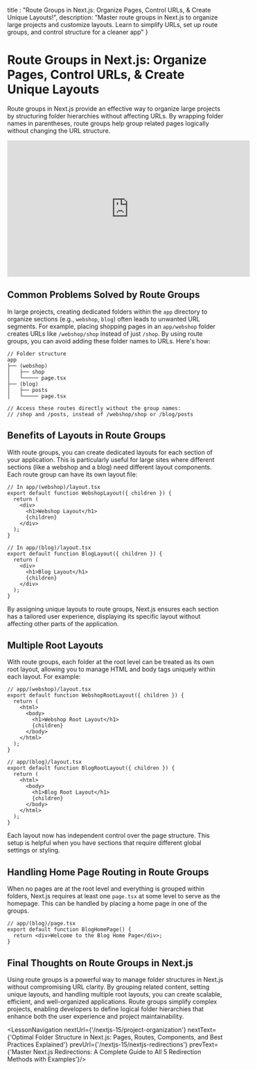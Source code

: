 
  title : "Route Groups in Next.js: Organize Pages, Control URLs, & Create Unique Layouts!",
  description: "Master route groups in Next.js to organize large projects and customize layouts. Learn to simplify URLs, set up route groups, and control structure for a cleaner app"
}


# Route Groups in Next.js: Organize Pages, Control URLs, & Create Unique Layouts
Route groups in Next.js provide an effective way to organize large projects by structuring folder hierarchies without affecting URLs. By wrapping folder names in parentheses, route groups help group related pages logically without changing the URL structure. 
<iframe width="560" height="315" src="https://www.youtube.com/embed/OK7JFP4jaR0?si=KcdYgdQRwSwkvXvu" title="YouTube video player" frameborder="0" allow="accelerometer; autoplay; clipboard-write; encrypted-media; gyroscope; picture-in-picture; web-share" referrerpolicy="strict-origin-when-cross-origin" allowfullscreen></iframe>

## Common Problems Solved by Route Groups

In large projects, creating dedicated folders within the `app` directory to organize sections (e.g., `webshop`, `blog`) often leads to unwanted URL segments. For example, placing shopping pages in an `app/webshop` folder creates URLs like `/webshop/shop` instead of just `/shop`. By using route groups, you can avoid adding these folder names to URLs. Here's how:

```tsx
// Folder structure
app
├── (webshop)
│   ├── shop
│   └───── page.tsx
├── (blog)
│   ├── posts
│   └───── page.tsx

// Access these routes directly without the group names:
// /shop and /posts, instead of /webshop/shop or /blog/posts
```

## Benefits of Layouts in Route Groups

With route groups, you can create dedicated layouts for each section of your application. This is particularly useful for large sites where different sections (like a webshop and a blog) need different layout components. Each route group can have its own layout file:

```tsx
// In app/(webshop)/layout.tsx
export default function WebshopLayout({ children }) {
  return (
    <div>
      <h1>Webshop Layout</h1>
      {children}
    </div>
  );
}

// In app/(blog)/layout.tsx
export default function BlogLayout({ children }) {
  return (
    <div>
      <h1>Blog Layout</h1>
      {children}
    </div>
  );
}
```

By assigning unique layouts to route groups, Next.js ensures each section has a tailored user experience, displaying its specific layout without affecting other parts of the application.

## Multiple Root Layouts

With route groups, each folder at the root level can be treated as its own root layout, allowing you to manage HTML and body tags uniquely within each layout. For example:

```tsx
// app/(webshop)/layout.tsx
export default function WebshopRootLayout({ children }) {
  return (
    <html>
      <body>
        <h1>Webshop Root Layout</h1>
        {children}
      </body>
    </html>
  );
}

// app/(blog)/layout.tsx
export default function BlogRootLayout({ children }) {
  return (
    <html>
      <body>
        <h1>Blog Root Layout</h1>
        {children}
      </body>
    </html>
  );
}
```

Each layout now has independent control over the page structure. This setup is helpful when you have sections that require different global settings or styling.

## Handling Home Page Routing in Route Groups

When no pages are at the root level and everything is grouped within folders, Next.js requires at least one `page.tsx` at some level to serve as the homepage. This can be handled by placing a home page in one of the groups.

```tsx
// app/(blog)/page.tsx
export default function BlogHomePage() {
  return <div>Welcome to the Blog Home Page</div>;
}
```

## Final Thoughts on Route Groups in Next.js

Using route groups is a powerful way to manage folder structures in Next.js without compromising URL clarity. By grouping related content, setting unique layouts, and handling multiple root layouts, you can create scalable, efficient, and well-organized applications. Route groups simplify complex projects, enabling developers to define logical folder hierarchies that enhance both the user experience and project maintainability.

<LessonNavigation nextUrl={'/nextjs-15/project-organization'} nextText={'Optimal Folder Structure in Next.js: Pages, Routes, Components, and Best Practices Explained'} prevUrl={'/nextjs-15/nextjs-redirections'} prevText={'Master Next.js Redirections: A Complete Guide to All 5 Redirection Methods with Examples'}/>
